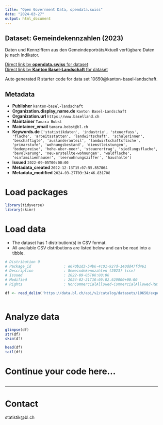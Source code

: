 ```yaml
---
title: "Open Government Data, opendata.swiss"
date: "2024-03-27"
output: html_document
---
```


## Dataset: Gemeindekennzahlen (2023)

Daten und Kennziffern aus den GemeindeporträtsAktuell verfügbare Daten je nach Indikator.

[Direct link by **opendata.swiss** for dataset](https://opendata.swiss/de/dataset/gemeindekennzahlen-2022)<br>
[Direct link by **Kanton Basel-Landschaft** for dataset](https://data.bl.ch/explore/dataset/10650/)

Auto generated R starter code for data set 10650@kanton-basel-landschaft.

## Metadata

- **Publisher** `kanton-basel-landschaft`
- **Organization.display_name.de** `Kanton Basel-Landschaft`
- **Organization.url** `https://www.baselland.ch`
- **Maintainer** `Tamara Bobst`
- **Maintainer_email** `tamara.bobst@bl.ch`
- **Keywords.de** `['statistikdaten', 'industrie', 'steuerfuss', 'flache', 'arbeitsstatten', 'landwirtschaft', 'schulerinnen', 'beschaftigte', 'auslanderanteil', 'landwirtschaftsflache', 'primarstufe', 'wohnungsbestand', 'dienstleistungen', 'bodenpreise', 'hohe-uber-meer', 'steuerertrag', 'siedlungsflache', 'bevolkerung', 'neu-erstellte-wohnungen', 'waldflache', 'einfamilienhauser', 'leerwohnungsziffer', 'haushalte']`
- **Issued** `2022-09-05T00:00:00`
- **Metadata_created** `2022-12-13T15:07:55.857064`
- **Metadata_modified** `2024-03-27T03:34:46.831708`


# Load packages

```r

library(tidyverse)
library(skimr)

```

# Load data

-   The dataset has 1 distribution(s) in CSV format.
-   All available CSV distributions are listed below and can be read into a tibble.

```r

# Distribution 0
# Package_id               : e670b1d3-54b6-4c01-927d-140dd47fd461
# Description              : Gemeindekennzahlen (2023) (csv)
# Issued                   : 2022-09-05T00:00:00
# Modified                 : 2024-02-21T10:09:02.620000+00:00
# Rights                   : NonCommercialAllowed-CommercialAllowed-ReferenceRequired

df <- read_delim('https://data.bl.ch/api/v2/catalog/datasets/10650/exports/csv')



```

# Analyze data

```r

glimpse(df)
str(df)
skim(df)

head(df)
tail(df)

```

# Continue your code here...

```r

```

------------------------------------------------------------------------

# Contact

statistik@bl.ch
